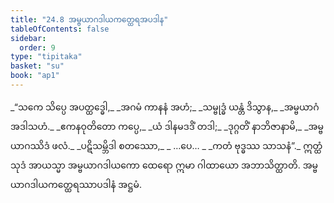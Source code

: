 ```yaml
---
title: "24.8 အမ္ဗယာဂဒါယကတ္ထေရအပဒါန"
tableOfContents: false
sidebar:
  order: 9
type: "tipitaka"
basket: "su"
book: "ap1"
---
```



<DynamicBreadcrumb />

<Division number="30" book="ap1">

<Paragraph number="3016" type="verses" book="ap1">
_“သကေ သိပ္ပေ အပတ္ထဒ္ဓေါ,_  
_အဂမံ ကာနနံ အဟံ;_  
_သမ္ဗုဒ္ဓံ ယန္တံ ဒိသွာန,_  
_အမ္ဗယာဂံ အဒါသဟံ._  

</Paragraph>

</Division>
<Division number="31" book="ap1">

<Paragraph number="3017" type="verses" book="ap1">
_ဧကနဝုတိတော ကပ္ပေ,_  
_ယံ ဒါနမဒဒိံ တဒါ;_  
_ဒုဂ္ဂတိံ နာဘိဇာနာမိ,_  
_အမ္ဗယာဂဿိဒံ ဖလံ._  

</Paragraph>

</Division>
<Division number="32" book="ap1">

<Paragraph number="3018" type="verses" book="ap1">
_ပဋိသမ္ဘိဒါ စတဿော,_  
_ …ပေ… _  
_ကတံ ဗုဒ္ဓဿ သာသနံ”._  

</Paragraph>

<Paragraph number="3019" book="ap1">
ဣတ္ထံ သုဒံ အာယသ္မာ အမ္ဗယာဂဒါယကော ထေရော ဣမာ ဂါထာယော အဘာသိတ္ထာတိ.

</Paragraph>
</Division>

<Paragraph number="3020" type="center" book="ap1">
အမ္ဗယာဂဒါယကတ္ထေရဿာပဒါနံ အဋ္ဌမံ.
</Paragraph>